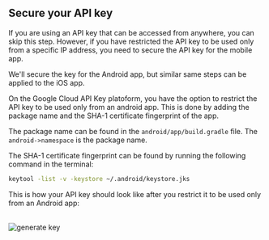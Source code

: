 
## Secure your API key

If you are using an API key that can be accessed from anywhere, you can skip this step. However, if you have restricted the API key to be used only from a specific IP address, you need to secure the API key for the mobile app.

We'll secure the key for the Android app, but similar same steps can be applied to the iOS app.

On the Google Cloud API Key platoform, you have the option to restrict the API key to be used only from an android app. This is done by adding the package name and the SHA-1 certificate fingerprint of the app.

The package name can be found in the `android/app/build.gradle` file. The `android->namespace` is the package name.

The SHA-1 certificate fingerprint can be found by running the following command in the terminal:


```bash
keytool -list -v -keystore ~/.android/keystore.jks
```

This is how your API key should look like after you restrict it to be used only from an Android app:


<br/>
<Zoom>
<Image
  src="/mobile-app/deploy/6.png"
  alt="generate key"
  width={1500}
  height={1500}
/>
</Zoom>